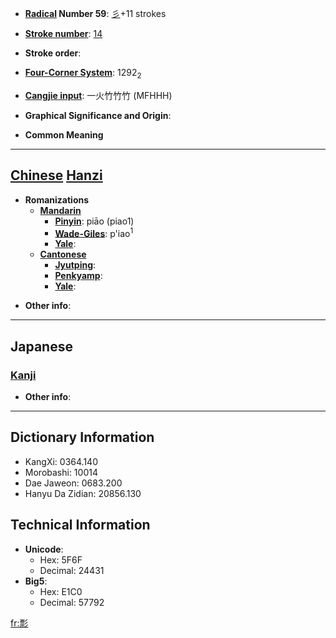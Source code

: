 * '''[[Wiktionary:Chinese radical index| Radical]] Number 59''': [[Wiktionary:Chinese radical index 彡|彡]]+11 strokes

* '''[[Wiktionary:Chinese total strokes index|Stroke number]]''': [[Wiktionary:Chinese total strokes index 14|14]]

* '''Stroke order''': 

* '''[[Wiktionary:Chinese four corner index|Four-Corner System]]''': 1292<sub>2</sub>

* '''[[Wiktionary:Chinese Cangjie index|Cangjie input]]''': 一火竹竹竹 (MFHHH)

* '''Graphical Significance and Origin''': 

* '''Common Meaning'''

----

== [[Chinese]] [[Hanzi]] ==

* '''Romanizations'''
** '''[[Mandarin]]'''
*** '''[[Pinyin]]''': piāo (piao1)
*** '''[[Wade-Giles]]''': p'iao<sup>1</sup>
*** '''[[Yale]]''': 
** '''[[Cantonese]]'''
*** '''[[Jyutping]]''':
*** '''[[Penkyamp]]''': 
*** '''[[Yale]]''': 

* '''Other info''': 

----

==Japanese==
===[[Kanji]]===
{{kanji|on readings=[[ひょう]] (hyō), [[びょう]] (byō)|kun readings=}}

* '''Other info''':  

----

== Dictionary Information ==

* KangXi: 0364.140
* Morobashi: 10014
* Dae Jaweon: 0683.200
* Hanyu Da Zidian: 20856.130

== Technical Information ==

* '''Unicode''':
** Hex: 5F6F
** Decimal: 24431
* '''Big5''':
** Hex: E1C0
** Decimal: 57792

[[fr:彯]]